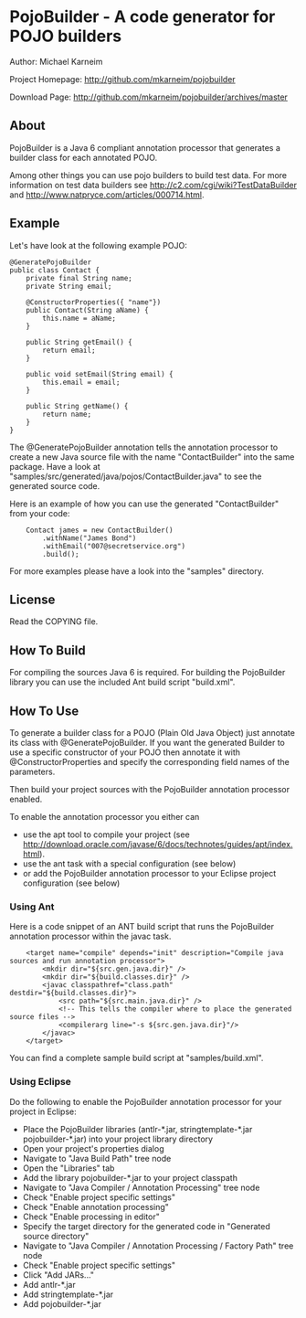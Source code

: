 = PojoBuilder -  A code generator for POJO builders = 

; Author: Michael Karneim

; Project Homepage: http://github.com/mkarneim/pojobuilder

; Download Page: http://github.com/mkarneim/pojobuilder/archives/master

== About ==

PojoBuilder is a Java 6 compliant annotation processor that generates a builder class for each annotated POJO.

Among other things you can use pojo builders to build test data. For more information on test data builders 
see http://c2.com/cgi/wiki?TestDataBuilder and http://www.natpryce.com/articles/000714.html.

== Example ==
 
Let's have look at the following example POJO:

<pre>
@GeneratePojoBuilder
public class Contact { 
	private final String name;
	private String email;

	@ConstructorProperties({ "name"})
	public Contact(String aName) {
		this.name = aName;
	}

	public String getEmail() {
		return email;
	}

	public void setEmail(String email) {
		this.email = email;
	}

	public String getName() {
		return name;
	}
}
</pre>

The @GeneratePojoBuilder annotation tells the annotation processor to create a new Java source file with 
the name "ContactBuilder" into the same package.
Have a look at "samples/src/generated/java/pojos/ContactBuilder.java" to see the generated source code.

Here is an example of how you can use the generated "ContactBuilder" from your code:

<pre>
	Contact james = new ContactBuilder()
		.withName("James Bond")
		.withEmail("007@secretservice.org")
		.build();
</pre>

For more examples please have a look into the "samples" directory.    

== License ==

Read the COPYING file.

== How To Build ==

For compiling the sources Java 6 is required.
For building the PojoBuilder library you can use the included Ant build script "build.xml". 


== How To Use ==

To generate a builder class for a POJO (Plain Old Java Object) just annotate its class with 
@GeneratePojoBuilder. If you want the generated Builder to use a specific constructor of your POJO
then annotate it with @ConstructorProperties and specify the corresponding field names of the parameters.

Then build your project sources with the PojoBuilder annotation processor enabled.

To enable the annotation processor you either can
* use the apt tool to compile your project (see http://download.oracle.com/javase/6/docs/technotes/guides/apt/index.html).
* use the <javac> ant task with a special configuration (see below)
* or add the PojoBuilder annotation processor to your Eclipse project configuration (see below)

=== Using Ant ===

Here is a code snippet of an ANT build script that runs the PojoBuilder annotation processor within the javac task. 

<pre>
	<target name="compile" depends="init" description="Compile java sources and run annotation processor">
		<mkdir dir="${src.gen.java.dir}" />
		<mkdir dir="${build.classes.dir}" />
		<javac classpathref="class.path" destdir="${build.classes.dir}">
			<src path="${src.main.java.dir}" />
			<!-- This tells the compiler where to place the generated source files -->
			<compilerarg line="-s ${src.gen.java.dir}"/>
		</javac>
	</target>
</pre>

You can find a complete sample build script at "samples/build.xml".

=== Using Eclipse ===

Do the following to enable the PojoBuilder annotation processor for your project in Eclipse:

* Place the PojoBuilder libraries (antlr-*.jar, stringtemplate-*.jar pojobuilder-*.jar) into your project library directory 
* Open your project's properties dialog
* Navigate to "Java Build Path" tree node
* Open the "Libraries" tab
* Add the library pojobuilder-*.jar to your project classpath
* Navigate to "Java Compiler / Annotation Processing" tree node
* Check "Enable project specific settings"
* Check "Enable annotation processing"
* Check "Enable processing in editor"
* Specify the target directory for the generated code in "Generated source directory"
* Navigate to "Java Compiler / Annotation Processing / Factory Path" tree node
* Check "Enable project specific settings"
* Click "Add JARs..."
* Add antlr-*.jar
* Add stringtemplate-*.jar
* Add pojobuilder-*.jar



